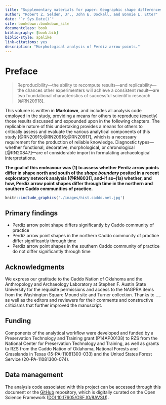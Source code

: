 ```yaml
--- 
title: "Supplementary materials for paper: Geographic shape differences in Perdiz arrow points from the ancestral Caddo area of the American Southeast"
author: "Robert Z. Selden, Jr., John E. Dockall, and Bonnie L. Etter"
date: "`r Sys.Date()`"
site: bookdown::bookdown_site
documentclass: book
bibliography: [book.bib]
biblio-style: apalike
link-citations: yes
description: "Morphological analysis of Perdiz arrow points."
---
```


# Preface {-}

>Reproducibility---the ability to recompute results---and replicability---the chances other experimenters will achieve a consistent result---are two foundational characteristics of successful scientific research [@RN20918].

This volume is written in **Markdown**, and includes all analysis code employed in the study, providing a means for others to reproduce (exactly) those results discussed and expounded upon in the following chapters. The replicable nature of this undertaking provides a means for others to critically assess and evaluate the various analytical components of this study [@RN20915;@RN20916;@RN20917], which is a necessary requirement for the production of reliable knowledge. Diagnostic types---whether functional, decorative, morphological, or chronological [@RN20847]---are of considerable import in formulating archaeological interpretations. 

**The goal of this endeavour was (1) to assess whether Perdiz arrow points differ in shape north and south of the _shape boundary_ posited in a recent exploratory network analysis [@RN8031], and--if so--(1a) whether, and how, Perdiz arrow point shapes differ through time in the northern and southern Caddo communities of practice.**

```r
knitr::include_graphics('./images/hist.caddo.net.jpg')
```

## Primary findings

* Perdiz arrow point shape differs significantly by Caddo community of practice
* Perdiz arrow point shapes in the northern Caddo community of practice differ significantly through time
* Perdiz arrow point shapes in the southern Caddo community of practice do not differ significantly through time

## Acknowledgments

We express our gratitude to the Caddo Nation of Oklahoma and the Anthropology and Archaeology Laboratory at Stephen F. Austin State University for the requisite permissions and access to the NAGPRA items from the Washington Square Mound site and Turner collection. Thanks to ..., as well as the editors and reviewers for their comments and constructive criticisms that further improved the manuscript.

## Funding

Components of the analytical workflow were developed and funded by a Preservation Technology and Training grant (P14AP00138) to RZS from the National Center for Preservation Technology and Training, as well as grants to RZS from the Caddo Nation of Oklahoma, National Forests and Grasslands in Texas (15-PA-11081300-033) and the United States Forest Service (20-PA-11081300-074).

## Data management

The analysis code associated with this project can be accessed through this document or the [GitHub](https://github.com/aksel-blaise/perdiz2) repository, which is digitally curated on the Open Science Framework ([ DOI 10.17605/OSF.IO/8AVSU](https://osf.io/8avsu/)).
